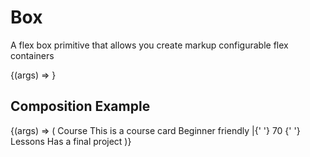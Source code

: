
<Meta title="Layouts/Box" component={Box} argTypes={boxTypes} />

# Box

<StoryStatus status="volatile" />

A flex box primitive that allows you create markup configurable flex containers

<Canvas>
  <Story
    name="Box"
    args={{
      children: 'Hello world I am a box',
      padding: 16,
      bordered: true,
    }}
  >
    {(args) => <Box {...args} />}
  </Story>
</Canvas>

<Props story="Box" />

## Composition Example

<Canvas>
  <Story name="GridCard Example" args={{ bordered: true }}>
    {(args) => (
      <Grid bordered>
        <Grid
          padding={16}
          gap={8}
          ratio="max-content:max-content-max-content:1fr"
        >
          <Grid gap={8} direction="column">
            <Logo height={20} type="proAlt" />
            <Text fontSize="sm">Course</Text>
          </Grid>
          <Heading as="h3" fontSize="md" hideMargin>
            This is a course card
          </Heading>
          <Text fontSize="sm">
            Beginner friendly |{' '}
            <Text as="strong" fontSize="sm">
              70
            </Text>{' '}
            Lessons
          </Text>
        </Grid>
        <Flex alignContent="flex-end" justifyContent="flex-end">
          <Tag background="pink">Has a final project</Tag>
        </Flex>
      </Grid>
    )}
  </Story>
</Canvas>
